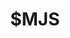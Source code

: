 ---
title: $MJS
searchable: false
icon: GlobeIcon
asIndexPage: true
description: |
  Nextra의 파일 규칙 안내는 `page.mdx`, `_meta.js`, `mdx-components.js` 파일과 `content` 및 `src` 디렉터리 사용을 포함하여 Nextra 프로젝트 내의 파일 및 디렉터리 구조와 구성에 대한 세부 정보를 제공합니다.
---